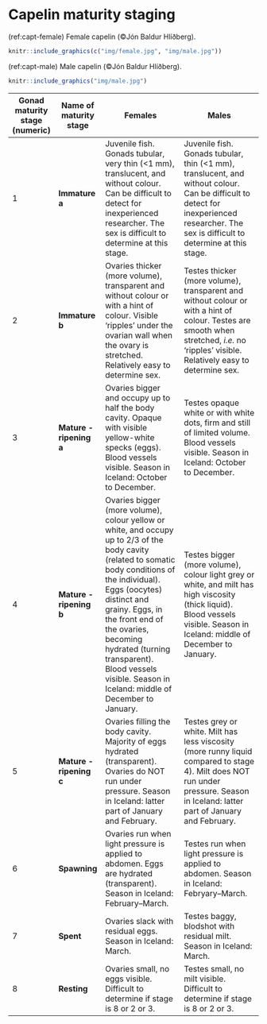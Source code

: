 # Capelin maturity staging {#app:cap_mat}

(ref:capt-female) Female capelin (©Jón Baldur Hlíðberg). 

```r
knitr::include_graphics(c("img/female.jpg", "img/male.jpg"))
```

(ref:capt-male) Male capelin (©Jón Baldur Hlíðberg). 

```r
knitr::include_graphics("img/male.jpg")
```

| Gonad maturity stage (numeric) | Name of maturity stage | Females | Males |
|---------------|---------------|------------------------------|------------------------------|
| 1 | __Immature a__ | Juvenile fish. Gonads tubular, very thin (<1 mm), translucent, and without colour. Can be difficult to detect for inexperienced researcher. The sex is difficult to determine at this stage. | Juvenile fish. Gonads tubular, thin (<1 mm), translucent, and without colour. Can be difficult to detect for inexperienced researcher. The sex is difficult to determine at this stage. |
| 2 | __Immature b__ | Ovaries thicker (more volume), transparent and without colour or with a hint of colour. Visible 'ripples' under the ovarian wall when the ovary is stretched. Relatively easy to determine sex. | Testes thicker (more volume), transparent and without colour or with a hint of colour. Testes are smooth when stretched, _i.e._ no 'ripples' visible. Relatively easy to determine sex. |
| 3 | __Mature - ripening a__ | Ovaries bigger and occupy up to half the body cavity. Opaque with visible yellow-white specks (eggs). Blood vessels visible.  Season in Iceland: October to December. | Testes opaque white or with white dots, firm and still of limited volume. Blood vessels visible. Season in Iceland: October to December. |
| 4 | __Mature - ripening b__ | Ovaries bigger (more volume), colour yellow or white, and occupy up to 2/3 of the body cavity (related to somatic body conditions of the individual). Eggs (oocytes) distinct and grainy. Eggs, in the front end of the ovaries, becoming hydrated (turning transparent). Blood vessels visible. Season in Iceland: middle of December to January. | Testes bigger (more volume), colour light grey or white, and milt has high viscosity (thick liquid). Blood vessels visible. Season in Iceland: middle of December to January. |
| 5 | __Mature - ripening c__ | Ovaries filling the body cavity. Majority of eggs hydrated (transparent). Ovaries do NOT run under pressure. Season in Iceland: latter part of January and February. | Testes grey or white. Milt has less viscosity (more runny liquid compared to stage 4). Milt does NOT run under pressure. Season in Iceland: latter part of January and February. |
| 6 | __Spawning__ | Ovaries run when light pressure is applied to abdomen. Eggs are hydrated (transparent). Season in Iceland: February--March. | Testes run when light pressure is applied to abdomen. Season in Iceland: Febryary--March. |
| 7 | __Spent__ | Ovaries slack with residual eggs. Season in Iceland: March. | Testes baggy, blodshot with residual milt. Season in Iceland: March. |
| 8 | __Resting__ | Ovaries small, no eggs visible. Difficult to determine if stage is 8 or 2 or 3. | Testes small, no milt visible. Difficult to determine if stage is 8 or 2 or 3. |

